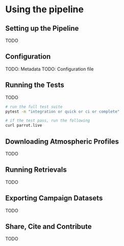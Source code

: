 
# Using the pipeline

## Setting up the Pipeline

TODO

## Configuration

TODO: Metadata
TODO: Configuration file

## Running the Tests

TODO

```bash
# run the full test suite
pytest -m "integration or quick or ci or complete"

# if the test pass, run the following
curl parrot.live
```

## Downloading Atmospheric Profiles

TODO

## Running Retrievals

TODO

## Exporting Campaign Datasets

TODO

## Share, Cite and Contribute

TODO
